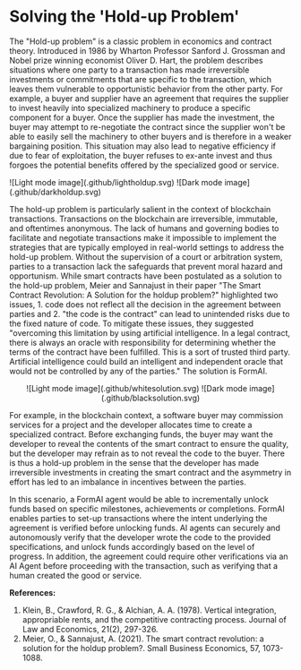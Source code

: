 # Solving the 'Hold-up Problem'
The "Hold-up problem" is a classic problem in economics and contract theory. Introduced in 1986 by Wharton Professor Sanford J. Grossman and Nobel prize winning economist Oliver D. Hart, the problem describes situations where one party to a transaction has made irreversible investments or commitments that are specific to the transaction, which leaves them vulnerable to opportunistic behavior from the other party. For example, a buyer and supplier have an agreement that requires the supplier to invest heavily into specialized machinery to produce a specific component for a buyer. Once the supplier has made the investment, the buyer may attempt to re-negotiate the contract since the supplier won't be able to easily sell the machinery to other buyers and is therefore in a weaker bargaining position. This situation may also lead to negative efficiency if due to fear of exploitation, the buyer refuses to ex-ante invest and thus forgoes the potential benefits offered by the specialized good or service.

<div className="theme-toggle">
  ![Light mode image](.github/lightholdup.svg)
  ![Dark mode image](.github/darkholdup.svg)
</div>

The hold-up problem is particularly salient in the context of blockchain transactions. Transactions on the blockchain are irreversible, immutable, and oftentimes anonymous. The lack of humans and governing bodies to facilitate and negotiate transactions make it impossible to implement the strategies that are typically employed in real-world settings to address the hold-up problem. Without the supervision of a court or arbitration system, parties to a transaction lack the safeguards that prevent moral hazard and opportunism. While smart contracts have been postulated as a solution to the hold-up problem, Meier and Sannajust in their paper "The Smart Contract Revolution: A Solution for the holdup problem?" highlighted two issues, 1. code does not reflect all the decision in the agreement between parties and 2. "the code is the contract" can lead to unintended risks due to the fixed nature of code. To mitigate these issues, they suggested "overcoming this limitation by using artificial intelligence. In a legal contract, there is always an oracle with responsibility for determining whether the terms of the contract have been fulfilled. This is a sort of trusted third party. Artificial intelligence could build an intelligent and independent oracle that would not be controlled by any of the parties." The solution is FormAI. 

<div align="center" className="theme-toggle">
  ![Light mode image](.github/whitesolution.svg)
  ![Dark mode image](.github/blacksolution.svg)
</div>

For example, in the blockchain context, a software buyer may commission services for a project and the developer allocates time to create a specialized contract. Before exchanging funds, the buyer may want the developer to reveal the contents of the smart contract to ensure the quality, but the developer may refrain as to not reveal the code to the buyer. There is thus a hold-up problem in the sense that the developer has made irreversible investments in creating the smart contract and the asymmetry in effort has led to an imbalance in incentives between the parties. 

In this scenario, a FormAI agent would be able to incrementally unlock funds based on specific milestones, achievements or completions. FormAI enables parties to set-up transactions where the intent underlying the agreement is verified before unlocking funds. AI agents can securely and autonomously verify that the developer wrote the code to the provided specifications, and unlock funds accordingly based on the level of progress. In addition, the agreement could require other verifications via an AI Agent before proceeding with the transaction, such as verifying that a human created the good or service. 

**References:**
1. Klein, B., Crawford, R. G., & Alchian, A. A. (1978). Vertical integration, appropriable rents, and the competitive contracting process. Journal of Law and Economics, 21(2), 297-326.
2. Meier, O., & Sannajust, A. (2021). The smart contract revolution: a solution for the holdup problem?. Small Business Economics, 57, 1073-1088.
